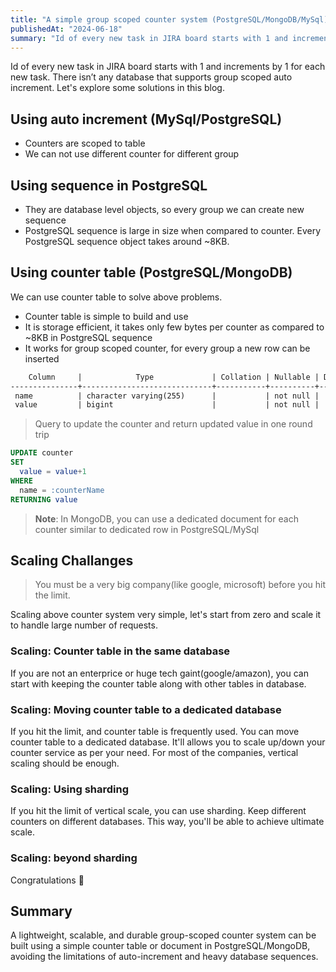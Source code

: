 ```yaml
---
title: "A simple group scoped counter system (PostgreSQL/MongoDB/MySql)"
publishedAt: "2024-06-18"
summary: "Id of every new task in JIRA board starts with 1 and increments by 1 for each new task. There isn’t any database that supports group scoped auto increment. Let's explore some solutions in this blog."
---
```


Id of every new task in JIRA board starts with 1 and increments by 1 for each new task. There isn’t any database that supports group scoped auto increment. Let's explore some solutions in this blog.

## Using auto increment (MySql/PostgreSQL)

- Counters are scoped to table
- We can not use different counter for different group

## Using sequence in PostgreSQL

- They are database level objects, so every group we can create new sequence
- PostgreSQL sequence is large in size when compared to counter. Every PostgreSQL sequence object takes around ~8KB.

## Using counter table (PostgreSQL/MongoDB)

We can use counter table to solve above problems.

- Counter table is simple to build and use
- It is storage efficient, it takes only few bytes per counter as compared to ~8KB in PostgreSQL sequence
- It works for group scoped counter, for every group a new row can be inserted

```txt
    Column     |            Type             | Collation | Nullable | Default
---------------+-----------------------------+-----------+----------+---------
 name          | character varying(255)      |           | not null |
 value         | bigint                      |           | not null |
```

> Query to update the counter and return updated value in one round trip

```sql
UPDATE counter
SET
  value = value+1
WHERE
  name = :counterName
RETURNING value
```

> **Note**: In MongoDB, you can use a dedicated document for each counter similar to dedicated row in PostgreSQL/MySql

## Scaling Challanges

> You must be a very big company(like google, microsoft) before you hit the limit.

Scaling above counter system very simple, let's start from zero and scale it to handle large number of requests.

### Scaling: Counter table in the same database

If you are not an enterprice or huge tech gaint(google/amazon), you can start with keeping the counter table along with other tables in database.

### Scaling: Moving counter table to a dedicated database

If you hit the limit, and counter table is frequently used. You can move counter table to a dedicated database. It'll allows you to scale up/down your counter service as per your need. For most of the companies, vertical scaling should be enough.

### Scaling: Using sharding

If you hit the limit of vertical scale, you can use sharding. Keep different counters on different databases. This way, you'll be able to achieve ultimate scale.

### Scaling: beyond sharding

Congratulations 👏

## Summary

A lightweight, scalable, and durable group-scoped counter system can be built using a simple counter table or document in PostgreSQL/MongoDB, avoiding the limitations of auto-increment and heavy database sequences.
